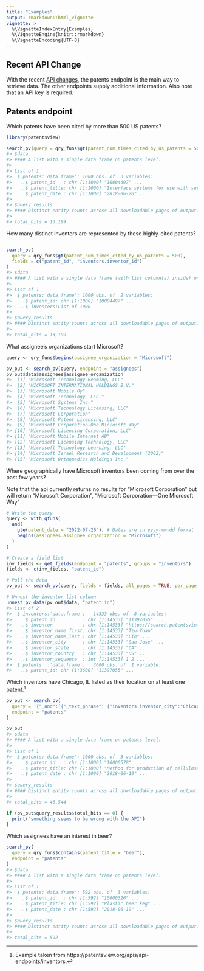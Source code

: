 ```yaml
---
title: "Examples"
output: rmarkdown::html_vignette
vignette: >
  %\VignetteIndexEntry{Examples}
  %\VignetteEngine{knitr::rmarkdown}
  %\VignetteEncoding{UTF-8}
---
```




## Recent API Change

With the recent [API changes](api-changes.html), the patents endpoint is the main way to retrieve data. The other 
endpoints supply additional information.  Also note that an API key is required.

## Patents endpoint

Which patents have been cited by more than 500 US patents?


``` r
library(patentsview)

search_pv(query = qry_funs$gt(patent_num_times_cited_by_us_patents = 500))
#> $data
#> #### A list with a single data frame on patents level:
#> 
#> List of 1
#>  $ patents:'data.frame':	1000 obs. of  3 variables:
#>   ..$ patent_id   : chr [1:1000] "10004497" ...
#>   ..$ patent_title: chr [1:1000] "Interface systems for use with surgical ins"..
#>   ..$ patent_date : chr [1:1000] "2018-06-26" ...
#> 
#> $query_results
#> #### Distinct entity counts across all downloadable pages of output:
#> 
#> total_hits = 13,199
```

How many distinct inventors are represented by these highly-cited patents?


``` r

search_pv(
  query = qry_funs$gt(patent_num_times_cited_by_us_patents = 500),
  fields = c("patent_id", "inventors.inventor_id")
)
#> $data
#> #### A list with a single data frame (with list column(s) inside) on patents level:
#> 
#> List of 1
#>  $ patents:'data.frame':	1000 obs. of  2 variables:
#>   ..$ patent_id: chr [1:1000] "10004497" ...
#>   ..$ inventors:List of 1000
#> 
#> $query_results
#> #### Distinct entity counts across all downloadable pages of output:
#> 
#> total_hits = 13,199
```
What assignee's organizations start Microsoft?


``` r
query <- qry_funs$begins(assignee_organization = "Microsoft")

pv_out <- search_pv(query, endpoint = "assignees")
pv_out$data$assignees$assignee_organization
#>  [1] "Microsoft Technology Beaming, LLC"               
#>  [2] "MICROSOFT INTERNATIONAL HOLDINGS B.V."           
#>  [3] "Microsoft Mobile Oy"                             
#>  [4] "Microsoft Technology, LLC."                      
#>  [5] "Microsoft Systems Inc."                          
#>  [6] "Microsoft Technology Licensing, LLC"             
#>  [7] "Microsoft Corporation"                           
#>  [8] "Microsoft Patent Licensing, LLC"                 
#>  [9] "Microsoft Corporation—One Microsoft Way"         
#> [10] "Microsoft Licencing Corporation, LLC"            
#> [11] "Microsoft Mobile Internet AB"                    
#> [12] "Microsoft Licensing Technology, LLC"             
#> [13] "Microsoft Technology Learning, LLC"              
#> [14] "Microsoft Israel Research and Development (2002)"
#> [15] "Microsoft Orthopedics Holdings Inc."
```

Where geographically have Microsoft inventors been coming from over the past few years?

Note that the api currently returns no results for "Microsoft Corporation" but will return
"Microsoft Corporation", 
"Microsoft Corporation—One Microsoft Way"


``` r
# Write the query
query <- with_qfuns(
  and(
    gte(patent_date = "2022-07-26"), # Dates are in yyyy-mm-dd format
    begins(assignees.assignee_organization = "Microsoft")
  )
)

# Create a field list
inv_fields <- get_fields(endpoint = "patents", groups = "inventors")
fields <- c(inv_fields, "patent_id")

# Pull the data
pv_out <- search_pv(query, fields = fields, all_pages = TRUE, per_page = 1000)

# Unnest the inventor list column
unnest_pv_data(pv_out$data, "patent_id")
#> List of 2
#>  $ inventors:'data.frame':	14533 obs. of  8 variables:
#>   ..$ patent_id          : chr [1:14533] "11397055" ...
#>   ..$ inventor           : chr [1:14533] "https://search.patentsview.org/api/"..
#>   ..$ inventor_name_first: chr [1:14533] "Tzu-Yuan" ...
#>   ..$ inventor_name_last : chr [1:14533] "Lin" ...
#>   ..$ inventor_city      : chr [1:14533] "San Jose" ...
#>   ..$ inventor_state     : chr [1:14533] "CA" ...
#>   ..$ inventor_country   : chr [1:14533] "US" ...
#>   ..$ inventor_sequence  : int [1:14533] 1 2 ...
#>  $ patents  :'data.frame':	3600 obs. of  1 variable:
#>   ..$ patent_id: chr [1:3600] "11397055" ...
```

Which inventors have Chicago, IL listed as their location on at least one patent.[^1]


``` r
pv_out <- search_pv(
  query = '{"_and":[{"_text_phrase": {"inventors.inventor_city":"Chicago"}},{"_text_phrase": {"inventors.inventor_state":"IL"}}]}',
  endpoint = "patents"
)

pv_out
#> $data
#> #### A list with a single data frame on patents level:
#> 
#> List of 1
#>  $ patents:'data.frame':	1000 obs. of  3 variables:
#>   ..$ patent_id   : chr [1:1000] "10000578" ...
#>   ..$ patent_title: chr [1:1000] "Method for production of cellulose nanocrys"..
#>   ..$ patent_date : chr [1:1000] "2018-06-19" ...
#> 
#> $query_results
#> #### Distinct entity counts across all downloadable pages of output:
#> 
#> total_hits = 46,544

if (pv_out$query_results$total_hits == 0) {
  print("something seems to be wrong with the API")
}
```

Which assignees have an interest in beer?


``` r
search_pv(
  query = qry_funs$contains(patent_title = "beer"),
  endpoint = "patents"
)
#> $data
#> #### A list with a single data frame on patents level:
#> 
#> List of 1
#>  $ patents:'data.frame':	592 obs. of  3 variables:
#>   ..$ patent_id   : chr [1:592] "10000326" ...
#>   ..$ patent_title: chr [1:592] "Plastic beer keg" ...
#>   ..$ patent_date : chr [1:592] "2018-06-19" ...
#> 
#> $query_results
#> #### Distinct entity counts across all downloadable pages of output:
#> 
#> total_hits = 592
```

[^1]: Example taken from https://patentsview.org/apis/api-endpoints/inventors.
